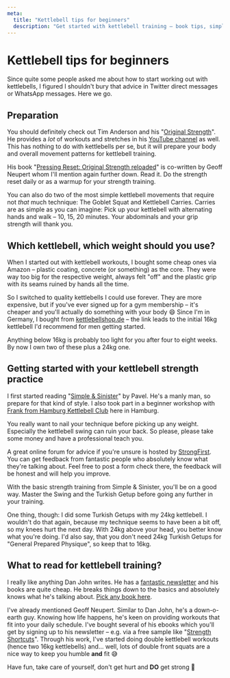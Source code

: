 ```yaml
---
meta:
  title: "Kettlebell tips for beginners"
  description: "Get started with kettlebell training – book tips, simple workouts & weight recommendations."
---
```


# Kettlebell tips for beginners

Since quite some people asked me about how to start working out with kettlebells, I figured I shouldn't bury that advice in Twitter direct messages or WhatsApp messages. Here we go.

## Preparation

You should definitely check out Tim Anderson and his "[Original Strength](https://originalstrength.net)". He provides a _lot_ of workouts and stretches in his [YouTube channel](https://www.youtube.com/user/OriginalStrengthSys) as well. This has nothing to do with kettlebells per se, but it will prepare your body and overall movement patterns for kettlebell training.

His book "[Pressing Reset: Original Strength reloaded](https://lesen.amazon.de/kp/embed?asin=B07BH358BG&preview=newtab&linkCode=kpe&ref_=cm_sw_r_kb_dp_HYWFZC0F75VTQXPB2E5S&tag=amazon0815hb-21)" is co-written by Geoff Neupert whom I'll mention again further down. Read it. Do the strength reset daily or as a warmup for your strength training.

You can also do two of the most simple kettlebell movements that require not _that_ much technique: The Goblet Squat and Kettlebell Carries. Carries are as simple as you can imagine: Pick up your kettlebell with alternating hands and walk – 10, 15, 20 minutes. Your abdominals and your grip strength will thank you.

## Which kettlebell, which weight should you use?

When I started out with kettlebell workouts, I bought some cheap ones via Amazon – plastic coating, concrete (or something) as the core. They were way too big for the respective weight, always felt "off" and the plastic grip with its seams ruined by hands all the time.

So I switched to quality kettlebells I could use forever. They are more expensive, but if you've ever signed up for a gym membership – it's cheaper and you'll actually do something with your body 😄 Since I'm in Germany, I bought from [kettlebellshop.de](http://kettlebellshop.de/16kg-dragon-door-military-grade-rkc-kettlebell-38mm-standard) – the link leads to the initial 16kg kettlebell I'd recommend for men getting started.

Anything below 16kg is probably too light for you after four to eight weeks. By now I own two of these plus a 24kg one.

## Getting started with your kettlebell strength practice

I first started reading "[Simple & Sinister](https://lesen.amazon.de/kp/embed?asin=B07ZQKWMKR&preview=newtab&linkCode=kpe&ref_=cm_sw_r_kb_dp_PKEFRWFQP0FQK5RY2BWE&tag=amazon0815hb-21)" by Pavel. He's a manly man, so prepare for that kind of style. I also took part in a beginner workshop with [Frank from Hamburg Kettlebell Club](https://hamburg-kettlebell-club.de) here in Hamburg.

You really want to nail your technique before picking up any weight. Especially the kettlebell swing can ruin your back. So please, please take some money and have a professional teach you.

A great online forum for advice if you're unsure is hosted by [StrongFirst](https://strongfirst.com/community/forums/kettlebell/). You can get feedback from fantastic people who absolutely know what they're talking about. Feel free to post a form check there, the feedback will be honest and will help you improve.

With the basic strength training from Simple & Sinister, you'll be on a good way. Master the Swing and the Turkish Getup before going any further in your training.

One thing, though: I did some Turkish Getups with my 24kg kettlebell. I wouldn't do that again, because my technique seems to have been a bit off, so my knees hurt the next day. With 24kg above your head, you better know what you're doing. I'd also say, that you don't need 24kg Turkish Getups for "General Prepared Physique", so keep that to 16kg.

## What to read for kettlebell training?

I really like anything Dan John writes. He has a [fantastic newsletter](http://danjohn.net/wandering-weights/) and his books are quite cheap. He breaks things down to the basics and absolutely knows what he's talking about. [Pick any book here](https://amazon.de/-/en/Dan-John/e/B0026DJ2AI?ref=sr_ntt_srch_lnk_1&qid=1604173541&sr=8-1).

I've already mentioned Geoff Neupert. Similar to Dan John, he's a down-o-earth guy. Knowing how life happens, he's keen on providing workouts that fit into your daily schedule. I've bought several of his ebooks which you'll get by signing up to his newsletter – e.g. via a free sample like "[Strength Shortcuts](https://salutis.kartra.com/page/TIV21)". Through his work, I've started doing double kettlebell workouts (hence two 16kg kettlebells) and… well, lots of double front squats are a nice way to keep you humble **and** fit 😅

Have fun, take care of yourself, don't get hurt and **DO** get strong 💪
